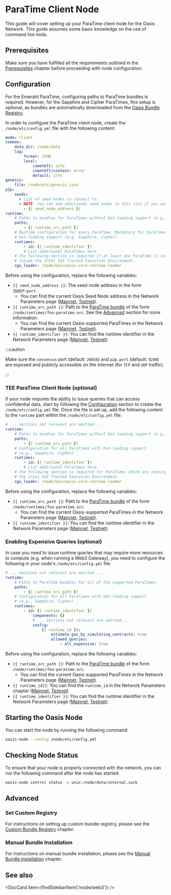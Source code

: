 
# ParaTime Client Node

This guide will cover setting up your ParaTime client node for the Oasis
Network. This guide assumes some basic knowledge on the use of command line
tools.

## Prerequisites

Make sure you have fulfilled all the requirements outlined in the
[Prerequisites] chapter before proceeding with node configuration.

[Prerequisites]: ./paratime-node.mdx#prerequisites

## Configuration

For the Emerald ParaTime, configuring paths to ParaTime bundles is required.
However, for the Sapphire and Cipher ParaTimes, this setup is optional, as
bundles are automatically downloaded from the [Oasis Bundle Registry].

In order to configure the ParaTime client node, create the `/node/etc/config.yml` file with the following content:

```yaml
mode: client
common:
    data_dir: /node/data
    log:
        format: JSON
        level:
            cometbft: info
            cometbft/context: error
            default: info
genesis:
    file: /node/etc/genesis.json
p2p:
    seeds:
      # List of seed nodes to connect to.
      # NOTE: You can add additional seed nodes to this list if you want.
        - {{ seed_node_address }}
runtime:
    # Paths to bundles for ParaTimes without hot-loading support (e.g., Emerald).
    paths:
        - {{ runtime_orc_path }}
    # Runtime configuration for every ParaTime. Mandatory for ParaTimes with
    # hot-loading support (e.g. Sapphire, Cipher).
    runtimes:
        - id: {{ runtime_identifier }}
        # List additional ParaTimes here.
    # The following section is required if at least one ParaTime is running
    # inside the Intel SGX Trusted Execution Environment.
    sgx_loader: /node/bin/oasis-core-runtime-loader
```

Before using the configuration, replace the following variables:

* `{{ seed_node_address }}`: The seed node address in the form `ID@IP:port`.
  * You can find the current Oasis Seed Node address in the Network Parameters page ([Mainnet], [Testnet]).
* `{{ runtime_orc_path }}`: Path to the [ParaTime bundle](./paratime-node.mdx#manual-bundle-installation) of the form
`/node/runtimes/foo-paratime.orc`. See the [Advanced](#advanced) section for more information.
  * You can find the current Oasis-supported ParaTimes in the Network Parameters page ([Mainnet], [Testnet]).
* `{{ runtime_identifier }}`: You can find the runtime identifier in the Network
Parameters page ([Mainnet], [Testnet]).

:::caution

Make sure the `consensus` port (default: `26656`) and `p2p.port` (default: `9200`) are exposed and publicly
accessible on the internet (for `TCP` and `UDP` traffic).

:::

[Oasis Bundle Registry]: https://github.com/oasisprotocol/bundle-registry
[Mainnet]: ../mainnet/README.md
[Testnet]: ../testnet/README.md

### TEE ParaTime Client Node (optional)

If your node requires the ability to issue queries that can access confidential
data, start by following the [Configuration](#configuration) section to create
the `/node/etc/config.yml` file. Once the file is set up, add the following
content to the `runtime` part within the `/node/etc/config.yml` file:

```yaml
# ... sections not relevant are omitted ...
runtime:
    # Paths to bundles for ParaTimes without hot-loading support (e.g., Emerald).
    paths:
        - {{ runtime_orc_path }}
    # Configuration for all ParaTimes with hot-loading support
    # (e.g., Sapphire, Cipher)
    runtimes:
        - id: {{ runtime_identifier }}
        # List additional ParaTimes here.
    # The following section is required for ParaTimes which are running inside
    # the Intel SGX Trusted Execution Environment.
    sgx_loader: /node/bin/oasis-core-runtime-loader
```

Before using the configuration, replace the following variables:

* `{{ runtime_orc_path }}`: Path to the [ParaTime bundle](paratime-node.mdx#manual-bundle-installation) of the form
`/node/runtimes/foo-paratime.orc`.
  * You can find the current Oasis-supported ParaTimes in the Network Parameters page ([Mainnet], [Testnet]).
* `{{ runtime_identifier }}`: You can find the runtime identifier in the Network
Parameters page ([Mainnet], [Testnet]).

### Enabling Expensive Queries (optional)

In case you need to issue runtime queries that may require more resources to
compute (e.g. when running a Web3 Gateway), you need to configure the following
in your node's `/node/etc/config.yml` file:

```yaml
# ... sections not relevant are omitted ...
runtime:
    # Paths to ParaTime bundles for all of the supported ParaTimes.
    paths:
        - {{ runtime_orc_path }}
    # Configuration for all ParaTimes with hot-loading support
    # (e.g., Sapphire, Cipher)
    runtimes:
        - id: {{ runtime_identifier }}
            components: {}
            # ... sections not relevant are omitted ...
            config:
                {{ runtime_id }}:
                    estimate_gas_by_simulating_contracts: true
                    allowed_queries:
                        - all_expensive: true 
```

Before using the configuration, replace the following variables:

* `{{ runtime_orc_path }}`: Path to the [ParaTime bundle](paratime-node.mdx#manual-bundle-installation) of the form
`/node/runtimes/foo-paratime.orc`.
  * You can find the current Oasis-supported ParaTimes in the Network Parameters page ([Mainnet], [Testnet]).
* `{{ runtime_id}}`: You can find the `runtime_id` in the Network Parameters
chapter ([Mainnet], [Testnet])
* `{{ runtime_identifier }}`: You can find the runtime identifier in the Network
Parameters page ([Mainnet], [Testnet]).

## Starting the Oasis Node

You can start the node by running the following command:

```bash
oasis-node --config /node/etc/config.yml
```

## Checking Node Status

To ensure that your node is properly connected with the network, you can run the following command after the node has started:

```bash
oasis-node control status -a unix:/node/data/internal.sock
```

## Advanced

### Set Custom Registry

For instructions on setting up custom bundle registry, please see the
[Custom Bundle Registry] chapter.

[Custom Bundle Registry]: ./paratime-node.mdx#custom-bundle-registry

### Manual Bundle Installation

For instructions on manual bundle installation, please see the
[Manual Bundle Installation] chapter.

[Manual Bundle Installation]: ./paratime-node.mdx#manual-bundle-installation

## See also

<DocCard item={findSidebarItem('/node/web3')} />
